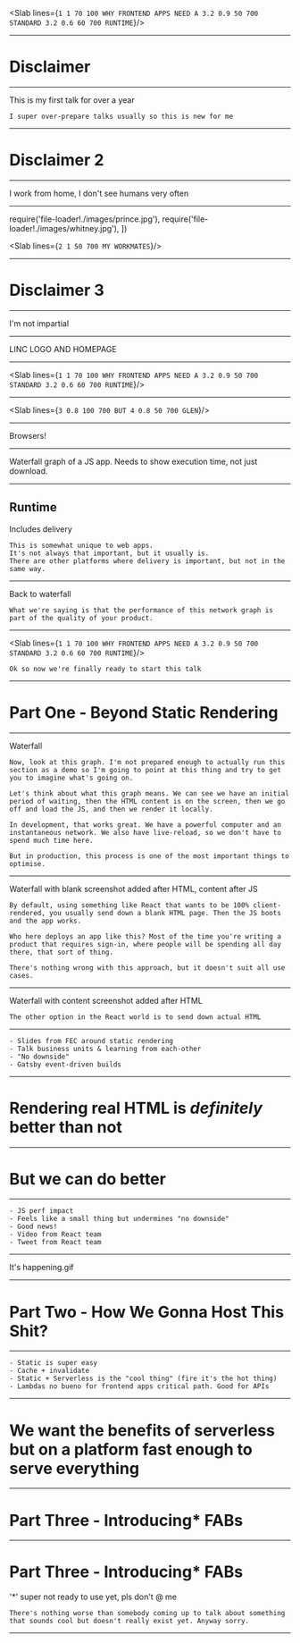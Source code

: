 

<Head>
  <title>Why Frontend Apps Need a Standard Runtime</title>
</Head>

<Slab lines={`
  1 1 70 100 WHY FRONTEND APPS NEED A
  3.2 0.9 50 700 STANDARD
  3.2 0.6 60 700 RUNTIME
`}/>

---

# Disclaimer

---

This is my first talk for over a year


```notes
I super over-prepare talks usually so this is new for me
```

---

# Disclaimer 2

---

I work from home, I don't see humans very often

---

  require('file-loader!./images/prince.jpg'),
  require('file-loader!./images/whitney.jpg'),
])

<Slab lines={`
  2 1 50 700 MY WORKMATES
`}/>

---

# Disclaimer 3

---

I'm not impartial

---

<Todo>
LINC LOGO AND HOMEPAGE
</Todo>

---

<Slab lines={`
  1 1 70 100 WHY FRONTEND APPS NEED A
  3.2 0.9 50 700 STANDARD
  3.2 0.6 60 700 RUNTIME
`}/>

---

<Slab lines={`
  3 0.8 100 700 BUT
  4 0.8 50 700 GLEN
`}/>

---

<Todo>
Browsers!
</Todo>

---

<Todo>
Waterfall graph of a JS app. Needs to show execution time, not just download.
</Todo>

---

## Runtime

Includes delivery

```notes
This is somewhat unique to web apps.
It's not always that important, but it usually is.
There are other platforms where delivery is important, but not in the same way.
```

---

<Todo>
Back to waterfall
</Todo>

```notes
What we're saying is that the performance of this network graph is part of the quality of your product. 
```

---

<Slab lines={`
  1 1 70 100 WHY FRONTEND APPS NEED A
  3.2 0.9 50 700 STANDARD
  3.2 0.6 60 700 RUNTIME
`}/>

```notes
Ok so now we're finally ready to start this talk 
```

---

# Part One - Beyond Static Rendering

---

<Todo>
Waterfall
</Todo>

```notes
Now, look at this graph. I'm not prepared enough to actually run this section as a demo so I'm going to point at this thing and try to get you to imagine what's going on.

Let's think about what this graph means. We can see we have an initial period of waiting, then the HTML content is on the screen, then we go off and load the JS, and then we render it locally.

In development, that works great. We have a powerful computer and an instantaneous network. We also have live-reload, so we don't have to spend much time here.

But in production, this process is one of the most important things to optimise.
```

---

<Todo>
Waterfall with blank screenshot added after HTML, content after JS
</Todo>

```notes
By default, using something like React that wants to be 100% client-rendered, you usually send down a blank HTML page. Then the JS boots and the app works.

Who here deploys an app like this? Most of the time you're writing a product that requires sign-in, where people will be spending all day there, that sort of thing.

There's nothing wrong with this approach, but it doesn't suit all use cases.
```

---

<Todo>
Waterfall with content screenshot added after HTML
</Todo>

```notes
The other option in the React world is to send down actual HTML
```

---

```notes
- Slides from FEC around static rendering
- Talk business units & learning from each-other
- "No downside"
- Gatsby event-driven builds
```

---

# Rendering real HTML is _definitely_ better than not

---

# But we can do better

---

```notes
- JS perf impact
- Feels like a small thing but undermines "no downside"
- Good news!
- Video from React team
- Tweet from React team
```

---

It's happening.gif

---

# Part Two - How We Gonna Host This Shit?

---

```notes
- Static is super easy
- Cache + invalidate
- Static + Serverless is the "cool thing" (fire it's the hot thing)
- Lambdas no bueno for frontend apps critical path. Good for APIs
```

---

# We want the benefits of serverless but on a platform fast enough to serve everything

---

# Part Three - Introducing* FABs

---

# Part Three - Introducing* FABs

'*' super not ready to use yet, pls don't @ me

```notes
There's nothing worse than somebody coming up to talk about something that sounds cool but doesn't really exist yet. Anyway sorry.
```

---

